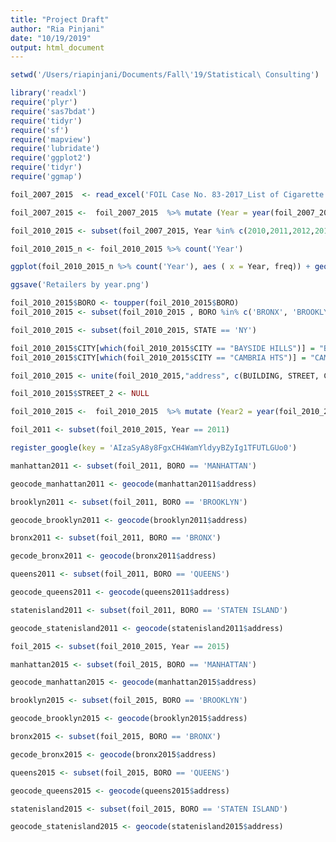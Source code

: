 ```yaml
---
title: "Project Draft"
author: "Ria Pinjani"
date: "10/19/2019"
output: html_document
---
```


```r
setwd('/Users/riapinjani/Documents/Fall\'19/Statistical\ Consulting')


```

```r

library('readxl')
require('plyr')
require('sas7bdat')
require('tidyr')
require('sf')
require('mapview')
require('lubridate')
require('ggplot2')
require('tidyr')
require('ggmap')
```



```r

foil_2007_2015  <- read_excel('FOIL Case No. 83-2017_List of Cigarette Retail Dealers from 2007 to 2015.xlsx')
```


```r
foil_2007_2015 <-  foil_2007_2015  %>% mutate (Year = year(foil_2007_2015$CREATE_DATE)) 


```




```r
foil_2010_2015 <- subset(foil_2007_2015, Year %in% c(2010,2011,2012,2013,2014,2015))
```


```r
foil_2010_2015_n <- foil_2010_2015 %>% count('Year')
```


```r
ggplot(foil_2010_2015_n %>% count('Year'), aes ( x = Year, freq)) + geom_line() + theme_bw() + ylab('Count') + ggtitle('Retailers by year')
```

```r
ggsave('Retailers by year.png')
```




```r
foil_2010_2015$BORO <- toupper(foil_2010_2015$BORO)
foil_2010_2015 <- subset(foil_2010_2015 , BORO %in% c('BRONX', 'BROOKLYN', 'MANHATTAN', 'QUEENS', 'STATEN ISLAND'))
```

```r
foil_2010_2015 <- subset(foil_2010_2015, STATE == 'NY')
```


```r
foil_2010_2015$CITY[which(foil_2010_2015$CITY == "BAYSIDE HILLS")] = "BAYSIDE"
foil_2010_2015$CITY[which(foil_2010_2015$CITY == "CAMBRIA HTS")] = "CAMBRIA HEIGHTS"
```



```r
foil_2010_2015 <- unite(foil_2010_2015,"address", c(BUILDING, STREET, CITY, STATE, ZIP), sep = " ")
```

```r
foil_2010_2015$STREET_2 <- NULL
```


```r
foil_2010_2015 <-  foil_2010_2015  %>% mutate (Year2 = year(foil_2010_2015$EXPIRATION_DATE)) 
```


```r
foil_2011 <- subset(foil_2010_2015, Year == 2011)
```


```r
register_google(key = 'AIzaSyA8y8FgxCH4WamYldyyBZyIg1TFUTLGUo0')
```


```r
manhattan2011 <- subset(foil_2011, BORO == 'MANHATTAN')
```




```r
geocode_manhattan2011 <- geocode(manhattan2011$address)
```



```r
brooklyn2011 <- subset(foil_2011, BORO == 'BROOKLYN')
```


```r
geocode_brooklyn2011 <- geocode(brooklyn2011$address)
```


```r
bronx2011 <- subset(foil_2011, BORO == 'BRONX')
```


```r
gecode_bronx2011 <- geocode(bronx2011$address)
```



```r
queens2011 <- subset(foil_2011, BORO == 'QUEENS')
```


```r
geocode_queens2011 <- geocode(queens2011$address)
```




```r
statenisland2011 <- subset(foil_2011, BORO == 'STATEN ISLAND')
```


```r
geocode_statenisland2011 <- geocode(statenisland2011$address)
```



```r
foil_2015 <- subset(foil_2010_2015, Year == 2015)
```


```r
manhattan2015 <- subset(foil_2015, BORO == 'MANHATTAN')
```

```r
geocode_manhattan2015 <- geocode(manhattan2015$address)
```



```r
brooklyn2015 <- subset(foil_2015, BORO == 'BROOKLYN')
```


```r
geocode_brooklyn2015 <- geocode(brooklyn2015$address)
```


```r
bronx2015 <- subset(foil_2015, BORO == 'BRONX')
```


```r
gecode_bronx2015 <- geocode(bronx2015$address)
```



```r
queens2015 <- subset(foil_2015, BORO == 'QUEENS')
```


```r
geocode_queens2015 <- geocode(queens2015$address)
```




```r
statenisland2015 <- subset(foil_2015, BORO == 'STATEN ISLAND')
```


```r
geocode_statenisland2015 <- geocode(statenisland2015$address)
```
































































